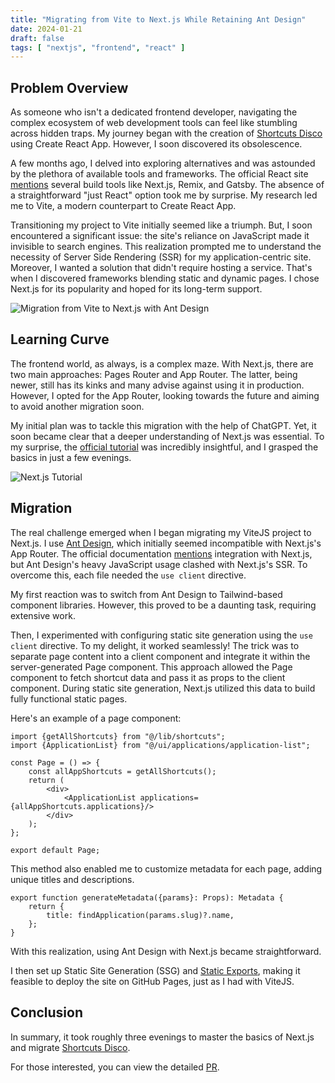 ```yaml
---
title: "Migrating from Vite to Next.js While Retaining Ant Design"
date: 2024-01-21
draft: false
tags: [ "nextjs", "frontend", "react" ]
---
```


## Problem Overview

As someone who isn't a dedicated frontend developer, navigating the complex ecosystem of web development tools can feel
like stumbling across hidden traps. My journey began with the creation of [Shortcuts Disco](https://shortcuts.solomk.in)
using Create React App. However, I soon discovered its obsolescence.

A few months ago, I delved into exploring alternatives and was astounded by the plethora of available tools and
frameworks. The official React site [mentions](https://react.dev/learn/start-a-new-react-project) several build tools
like Next.js, Remix, and Gatsby. The absence of a straightforward "just React" option took me by surprise. My research
led me to Vite, a modern counterpart to Create React App.

Transitioning my project to Vite initially seemed like a triumph. But, I soon encountered a significant issue: the
site's reliance on JavaScript made it invisible to search engines. This realization prompted me to understand the
necessity of Server Side Rendering (SSR) for my application-centric site. Moreover, I wanted a solution that didn't
require hosting a service. That's when I discovered frameworks blending static and dynamic pages. I chose Next.js for
its popularity and hoped for its long-term support.

![Migration from Vite to Next.js with Ant Design](/images/vitejs-to-nextjs-migration/vitejs-to-nextjs-migration.webp)

## Learning Curve

The frontend world, as always, is a complex maze. With Next.js, there are two main approaches: Pages Router and App
Router. The latter, being newer, still has its kinks and many advise against using it in production. However, I opted
for the App Router, looking towards the future and aiming to avoid another migration soon.

My initial plan was to tackle this migration with the help of ChatGPT. Yet, it soon became clear that a deeper
understanding of Next.js was essential. To my surprise, the [official tutorial](https://nextjs.org/learn/dashboard-app)
was incredibly insightful, and I grasped the basics in just a few evenings.

![Next.js Tutorial](https://nextjs.org/_next/image?url=%2Flearn%2Fdark%2Fdashboard.png&w=3840&q=75&dpl=dpl_42Sgxb1DrR4FHfR27frojTCdKMQA)

## Migration

The real challenge emerged when I began migrating my ViteJS project to Next.js. I use [Ant Design](https://ant.design),
which initially seemed incompatible with Next.js's App Router. The official
documentation [mentions](https://ant.design/docs/react/use-with-next) integration with Next.js, but Ant Design's heavy
JavaScript usage clashed with Next.js's SSR. To overcome this, each file needed the `use client` directive.

My first reaction was to switch from Ant Design to Tailwind-based component libraries. However, this proved to be a
daunting task, requiring extensive work.

Then, I experimented with configuring static site generation using the `use client` directive. To my delight, it worked
seamlessly! The trick was to separate page content into a client component and integrate it within the server-generated
Page component. This approach allowed the Page component to fetch shortcut data and pass it as props to the client
component. During static site generation, Next.js utilized this data to build fully functional static pages.

Here's an example of a page component:

```tsx
import {getAllShortcuts} from "@/lib/shortcuts";
import {ApplicationList} from "@/ui/applications/application-list";

const Page = () => {
    const allAppShortcuts = getAllShortcuts();
    return (
        <div>
            <ApplicationList applications={allAppShortcuts.applications}/>
        </div>
    );
};

export default Page;
```

This method also enabled me to customize metadata for each page, adding unique titles and descriptions.

```tsx
export function generateMetadata({params}: Props): Metadata {
    return {
        title: findApplication(params.slug)?.name,
    };
}
```

With this realization, using Ant Design with Next.js became straightforward.

I then set up Static Site Generation (SSG)
and [Static Exports](https://nextjs.org/docs/app/building-your-application/deploying/static-exports), making it feasible
to deploy the site on GitHub Pages, just as I had with ViteJS.

## Conclusion

In summary, it took roughly three evenings to master the basics of Next.js and
migrate [Shortcuts Disco](shortcuts.solomk.in).

For those interested, you can view the detailed [PR](https://github.com/solomkinmv/shortcuts-disco).

